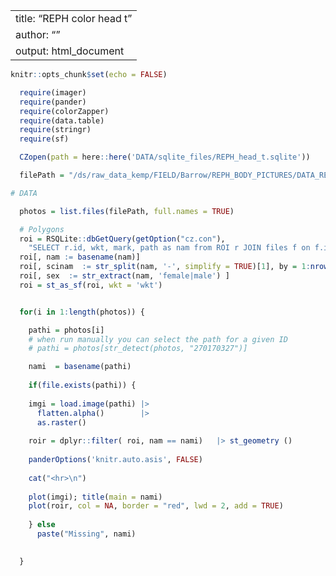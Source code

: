 
---
title: "REPH color head t"
author: ""
output: html_document
---

```r
knitr::opts_chunk$set(echo = FALSE)
```

```r
  require(imager)
  require(pander)
  require(colorZapper)
  require(data.table)
  require(stringr)
  require(sf)

  CZopen(path = here::here('DATA/sqlite_files/REPH_head_t.sqlite'))

  filePath = "/ds/raw_data_kemp/FIELD/Barrow/REPH_BODY_PICTURES/DATA_RENAMED_ROTATED_lowres/head_t"


```

```r
# DATA

  photos = list.files(filePath, full.names = TRUE)

  # Polygons
  roi = RSQLite::dbGetQuery(getOption("cz.con"), 
    "SELECT r.id, wkt, mark, path as nam from ROI r JOIN files f on f.id = r.id") |> setDT()
  roi[, nam := basename(nam)]
  roi[, scinam  := str_split(nam, '-', simplify = TRUE)[1], by = 1:nrow(roi)]
  roi[, sex  := str_extract(nam, 'female|male') ]
  roi = st_as_sf(roi, wkt = 'wkt')



```


```r
  

  for(i in 1:length(photos)) {

    pathi = photos[i]
    # when run manually you can select the path for a given ID
    # pathi = photos[str_detect(photos, "270170327")]

    nami  = basename(pathi)
  
    if(file.exists(pathi)) {  
   
    imgi = load.image(pathi) |>
      flatten.alpha()        |>
      as.raster()
 
    roir = dplyr::filter( roi, nam == nami)   |> st_geometry ()
  
    panderOptions('knitr.auto.asis', FALSE)
    
    cat("<hr>\n")
 
    plot(imgi); title(main = nami)
    plot(roir, col = NA, border = "red", lwd = 2, add = TRUE)
   
    } else 
      paste("Missing", nami)
  

  }




```
